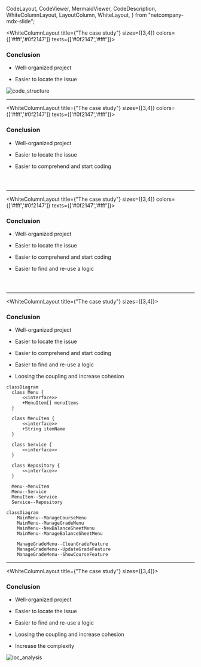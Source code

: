   CodeLayout,
  CodeViewer,
  MermaidViewer,
  CodeDescription,
  WhiteColumnLayout,
  LayoutColumn,
  WhiteLayout,
} from "netcompany-mdx-slide";


<WhiteColumnLayout title={"The case study"} sizes={[3,4]} colors={['#fff','#0f2147']} texts={['#0f2147','#fff']}>
<LayoutColumn>

### Conclusion

- Well-organized project

- Easier to locate the issue

</LayoutColumn>
<LayoutColumn>
<div
  style={{
    objectFit: 'contain',
    overflow: "hidden",
    display: "flex",
    flexDirection: "row",
    flex: "1",
  }}
>
  <img src={code_structure} alt="code_structure" />
</div>
</LayoutColumn>
</WhiteColumnLayout>

---

<WhiteColumnLayout title={"The case study"} sizes={[3,4]} colors={['#fff','#0f2147']} texts={['#0f2147','#fff']}>
<LayoutColumn>

### Conclusion

- Well-organized project

- Easier to locate the issue

- Easier to comprehend and start coding

</LayoutColumn>
<LayoutColumn>
<div
  style={{
    display: "flex",
    flex: 1,
    width: "100%",
    flexDirection:"column"
  }}
>
<CodeViewer>

```java 5:13 file=../src/main/java/com/netcompany/core/Menu.java

```

```java 3:7 file=../src/main/java/com/netcompany/core/MenuItem.java

```

```java 9:31 file=../src/main/java/com/netcompany/service/CourseService.java

```

</CodeViewer>
</div>
</LayoutColumn>
</WhiteColumnLayout>

---

<WhiteColumnLayout title={"The case study"} sizes={[3,4]} colors={['#fff','#0f2147']} texts={['#0f2147','#fff']}>
<LayoutColumn>

### Conclusion

- Well-organized project

- Easier to locate the issue

- Easier to comprehend and start coding

- Easier to find and re-use a logic

</LayoutColumn>
<LayoutColumn>
<div
  style={{
    display: "flex",
    flex: 1,
    width: "100%",
    flexDirection:"column"
  }}
>
<CodeViewer>

```java 8:46 file=../src/main/java/com/netcompany/core/AbstractMenu.java showNumbers zoomIn=1.3

```

```java 8:31 file=../src/main/java/com/netcompany/menu/manageGrade/ManageGradeMenu.java zoomIn=1.5

```

```java 6:29 file=../src/main/java/com/netcompany/utils/StringUtils.java zoomIn=1.5

```

</CodeViewer>
</div>
</LayoutColumn>
</WhiteColumnLayout>

---

<WhiteColumnLayout title={"The case study"} sizes={[3,4]}>
<LayoutColumn>

### Conclusion

- Well-organized project

- Easier to locate the issue

- Easier to comprehend and start coding

- Easier to find and re-use a logic

- Loosing the coupling and increase cohesion

</LayoutColumn>
<LayoutColumn>

<MermaidViewer>

```mermaid
classDiagram
  class Menu {
      <<interface>>
      +MenuItem[] menuItems
  }

  class MenuItem {
      <<interface>>
      +String itemName
  }

  class Service {
      <<interface>>
  }

  class Repository {
      <<interface>>
  }

  Menu--MenuItem
  Menu--Service
  MenuItem--Service
  Service--Repository
```

```mermaid
classDiagram
    MainMenu--ManageCourseMenu
    MainMenu--ManageGradeMenu
    MainMenu--NewBalanceSheetMenu
    MainMenu--ManageBalanceSheetMenu

    ManageGradeMenu--CleanGradeFeature
    ManageGradeMenu--UpdateGradeFeature
    ManageGradeMenu--ShowCourseFeature
```

</MermaidViewer>
</LayoutColumn>
</WhiteColumnLayout>

---

<WhiteColumnLayout title={"The case study"} sizes={[3,4]}>
<LayoutColumn>

### Conclusion

- Well-organized project

- Easier to locate the issue

- Easier to find and re-use a logic

- Loosing the coupling and increase cohesion

- Increase the complexity

</LayoutColumn>
<LayoutColumn>
<div
  style={{
    objectFit: 'contain',
    overflow: "hidden",
    display: "flex",
    flexDirection: "row",
    flex: "1",
  }}
>
  <img src={loc_analysis} alt="loc_analysis" />
</div>
</LayoutColumn>
</WhiteColumnLayout>

